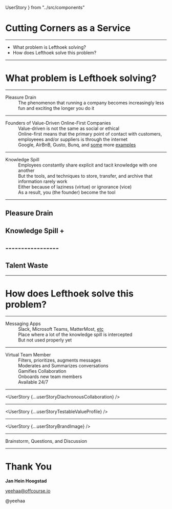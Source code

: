 UserStory } from "../src/components"

<Cover>

  # Cutting Corners as a Service

</Cover>


---

<Agenda>

  + What problem is Lefthoek solving?
  + How does Lefthoek solve this problem?

</Agenda>


---

<SectionCover>

  # What problem is Lefthoek solving?

</SectionCover>

---

<List>

<dt>Pleasure Drain</dt> 

<dd>The phenomenon that running a company becomes increasingly less fun and
exciting the longer you do it</dd>

</List>

---

<List>

<dt>Founders of Value-Driven Online-First Companies</dt>

<dd>Value-driven is not the same as social or ethical</dd>

<dd>Online-first means that the primary point of contact with customers,
employeees and/or suppliers is through the internet</dd>

<dd>Google, AirBnB, Gusto, Bunq, and <a
href="https://enjoywishlist.com/25-top-workplaces-and-their-core-values/">
some</a> more <a href="https://builtin.com/company-culture/company-core-values-examples">examples</a></dd>

</List>

---

<List>

<dt>Knowledge Spill</dt> 

<dd>Employees constantly share explicit and tacit knowledge
with one another</dd>

<dd>But the tools, and techniques to store, transfer, and archive that
information rarely work</dd>

<dd>Either because of laziness (virtue) or ignorance (vice)</dd>

<dd>As a result, you (the founder) become the tool</dd>

</List>

---

<SectionCover>

  ## Pleasure Drain 
  ## Knowledge Spill +
  ## -----------------
  ## Talent Waste 

</SectionCover>

---

<SectionCover>

  # How does Lefthoek solve this problem?

</SectionCover>

---

<List>

<dt>Messaging Apps</dt> 

<dd>Slack, Microsoft Teams, MatterMost, <a href="">etc</a></dd>

<dd>Place where a lot of the knowledge spill is intercepted</dd>

<dd>But not used properly yet</dd>

</List>

---

<List>

<dt>Virtual Team Member</dt> 

<dd>Filters, prioritizes, augments messages</dd>

<dd>Moderates and Summarizes conversations</dd>

<dd>Gamifies Collaboration</dd>

<dd>Onboards new team members</dd>

<dd>Available 24/7</dd>

</List>

---

<UserStory {...userStoryDiachronousCollaboration} />


---

<UserStory {...userStoryTestableValueProfile} />


---

<UserStory {...userStoryBrandImage} />


---


<SectionCover>
  <DisplayText>Brainstorm, Questions, and Discussion</DisplayText>
</SectionCover>


---

<BackCover>


  # Thank You

  **Jan Hein Hoogstad**

  yeehaa@offcourse.io

  @yeehaa

</BackCover>


